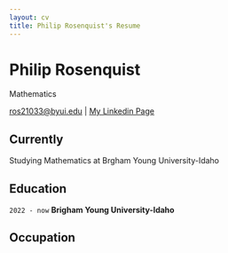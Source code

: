 ```yaml
---
layout: cv
title: Philip Rosenquist's Resume
---
```

# Philip Rosenquist
Mathematics

<div id="webaddress">
<a href="ros21033@byui.edu">ros21033@byui.edu</a>
| <a href="https://www.linkedin.com/in/philip-rosenquist-3b63702ba/">My Linkedin Page</a>
</div>


## Currently

Studying Mathematics at Brgham Young University-Idaho




## Education

`2022 - now`
__Brigham Young University-Idaho__







## Occupation





<!-- ### Footer

Last updated: May 2013 -->